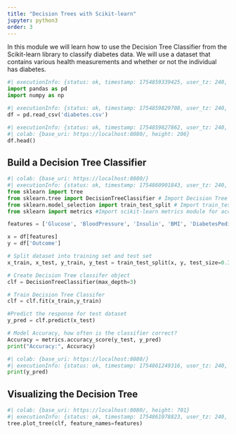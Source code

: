 ```yaml
---
title: "Decision Trees with Scikit-learn"
jupyter: python3
order: 3
---
```


In this module we will learn how to use the Decision Tree Classifier from the Scikit-learn library to classify diabetes data. We will use a dataset that contains various health measurements and whether or not the individual has diabetes.

```python
#| executionInfo: {status: ok, timestamp: 1754859339425, user_tz: 240, elapsed: 9, user: {displayName: Xuebin Yang, userId: '18047631927912204745'}}
import pandas as pd
import numpy as np
```

```python
#| executionInfo: {status: ok, timestamp: 1754859829708, user_tz: 240, elapsed: 16, user: {displayName: Xuebin Yang, userId: '18047631927912204745'}}
df = pd.read_csv('diabetes.csv')
```

```python
#| executionInfo: {status: ok, timestamp: 1754859827862, user_tz: 240, elapsed: 24, user: {displayName: Xuebin Yang, userId: '18047631927912204745'}}
#| colab: {base_uri: https://localhost:8080/, height: 206}
df.head()
```

## Build a Decision Tree Classifier

```python
#| colab: {base_uri: https://localhost:8080/}
#| executionInfo: {status: ok, timestamp: 1754860901843, user_tz: 240, elapsed: 22, user: {displayName: Xuebin Yang, userId: '18047631927912204745'}}
from sklearn import tree
from sklearn.tree import DecisionTreeClassifier # Import Decision Tree Classifier
from sklearn.model_selection import train_test_split # Import train_test_split function
from sklearn import metrics #Import scikit-learn metrics module for accuracy calculation

features = ['Glucose', 'BloodPressure', 'Insulin', 'BMI', 'DiabetesPedigreeFunction', 'Age']

x = df[features]
y = df['Outcome']

# Split dataset into training set and test set
x_train, x_test, y_train, y_test = train_test_split(x, y, test_size=0.3, random_state=1) # 70% training and 30% test

# Create Decision Tree classifer object
clf = DecisionTreeClassifier(max_depth=3)

# Train Decision Tree Classifer
clf = clf.fit(x_train,y_train)

#Predict the response for test dataset
y_pred = clf.predict(x_test)

# Model Accuracy, how often is the classifier correct?
Accuracy = metrics.accuracy_score(y_test, y_pred)
print("Accuracy:", Accuracy)
```

```python
#| colab: {base_uri: https://localhost:8080/}
#| executionInfo: {status: ok, timestamp: 1754861249316, user_tz: 240, elapsed: 11, user: {displayName: Xuebin Yang, userId: '18047631927912204745'}}
print(y_pred)
```

## Visualizing the Decision Tree

```python
#| colab: {base_uri: https://localhost:8080/, height: 701}
#| executionInfo: {status: ok, timestamp: 1754861078823, user_tz: 240, elapsed: 564, user: {displayName: Xuebin Yang, userId: '18047631927912204745'}}
tree.plot_tree(clf, feature_names=features)
```

